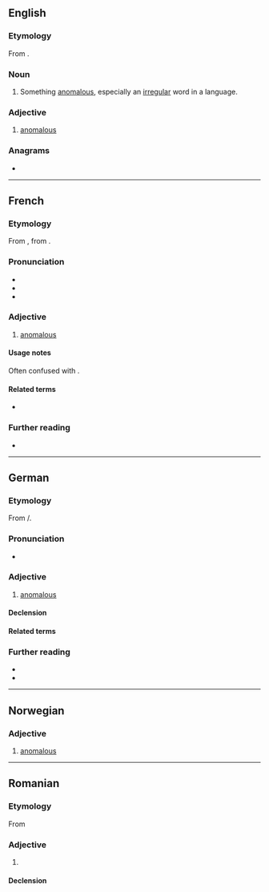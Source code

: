 {{also|anòmal}}
==English==

===Etymology===
From {{bor|en|fr|anomal}}.

===Noun===
{{en-noun}}

# {{lb|en|obsolete}} Something [[anomalous]], especially an [[irregular]] word in a language.

===Adjective===
{{en-adj|-}}

# {{lb|en|obsolete}} [[anomalous]]

===Anagrams===
* {{anagrams|en|a=aalmno|Manalo}}

----

==French==

===Etymology===
From {{der|fr|la|anōmalos}}, from {{der|fr|grc|ἀνώμαλος||uneven, irregular, anomalous}}.

===Pronunciation===
* {{fr-IPA}}
* {{audio|fr|LL-Q150 (fra)-LoquaxFR-anomal.wav|Audio}}
* {{homophones|fr|anomale|anomales}}

===Adjective===
{{fr-adj}}

# {{lb|fr|sciences|grammar}} [[anomalous]]

====Usage notes====
Often confused with {{m|fr|anormal}}.

====Related terms====
* {{l|fr|anomalie}}

===Further reading===
* {{R:TLFi}}

----

==German==

===Etymology===
From {{der|de|la|anōmalus}}/{{m|la|anōmalos}}.

===Pronunciation===
* {{audio|de|De-anomal.ogg|Audio}}

===Adjective===
{{de-adj|comp}}

# {{lb|de|also|_|grammar}} [[anomalous]]
#: {{syn|de|anomalisch|irregulär|unregelmäßig}}

====Declension====
{{de-adecl|comp}}

====Related terms====
{{rel2|de
|Anomalie
|Anomalon}}

===Further reading===
* {{R:Duden}}
* {{R:DWDS}}

----

==Norwegian==

===Adjective===
{{head|no|adjective}}

# [[anomalous]]

----

==Romanian==

===Etymology===
From {{bor|ro|fr|anomal}}

===Adjective===
{{ro-adj}}

# {{l|en|anomal}}

====Declension====
{{ro-decl-adj}}